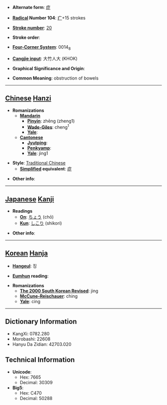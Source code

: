 * '''Alternate form''': [[症]]

* '''[[Wiktionary:Chinese radical index| Radical]] Number 104''': [[Wiktionary:Chinese radical index 疒|疒]]+15 strokes

* '''[[Wiktionary:Chinese total strokes index|Stroke number]]''': [[Wiktionary:Chinese total strokes index 20|20]]

* '''Stroke order''': 

* '''[[Wiktionary:Chinese four corner index|Four-Corner System]]''': 0014<sub>8</sub>

* '''[[Wiktionary:Chinese Cangjie index|Cangjie input]]''': 大竹人大 (KHOK)

* '''Graphical Significance and Origin''': 

* '''Common Meaning''': obstruction of bowels

----

== [[Chinese]] [[Hanzi]] ==

* '''Romanizations'''
** '''[[Mandarin]]'''
*** '''[[Pinyin]]''': zhēng (zheng1)
*** '''[[Wade-Giles]]''': cheng<sup>1</sup>
*** '''[[Yale]]''': 
** '''[[Cantonese]]'''
*** '''[[Jyutping]]''':
*** '''[[Penkyamp]]''': 
*** '''[[Yale]]''': jing1

* '''Style''': [[Traditional Chinese]] 
** '''[[Simplified Chinese|Simplified]] equivalent''': [[症]]

* '''Other info''': 

----

== [[Japanese]] [[Kanji]] ==

* '''Readings'''
** '''[[On]]''': [[ちょう]] (chō)
** '''[[Kun]]''': [[しこり]] (shikori)

* '''Other info''':  

----

== [[Korean]] [[Hanja]] ==

* '''[[Hangeul]]''': 징

* '''[[Eumhun]] reading''': 

* '''Romanizations'''
** '''[[The 2000 South Korean Revised Romanization|The 2000 South Korean Revised]]''': jing
** '''[[McCune-Reischauer]]''': ching
** '''[[Yale]]''': cing

----

== Dictionary Information ==

* KangXi: 0782.280
* Morobashi: 22608
* Hanyu Da Zidian: 42703.020

== Technical Information ==

* '''Unicode''':
** Hex: 7665
** Decimal: 30309
* '''Big5''':
** Hex: C470
** Decimal: 50288